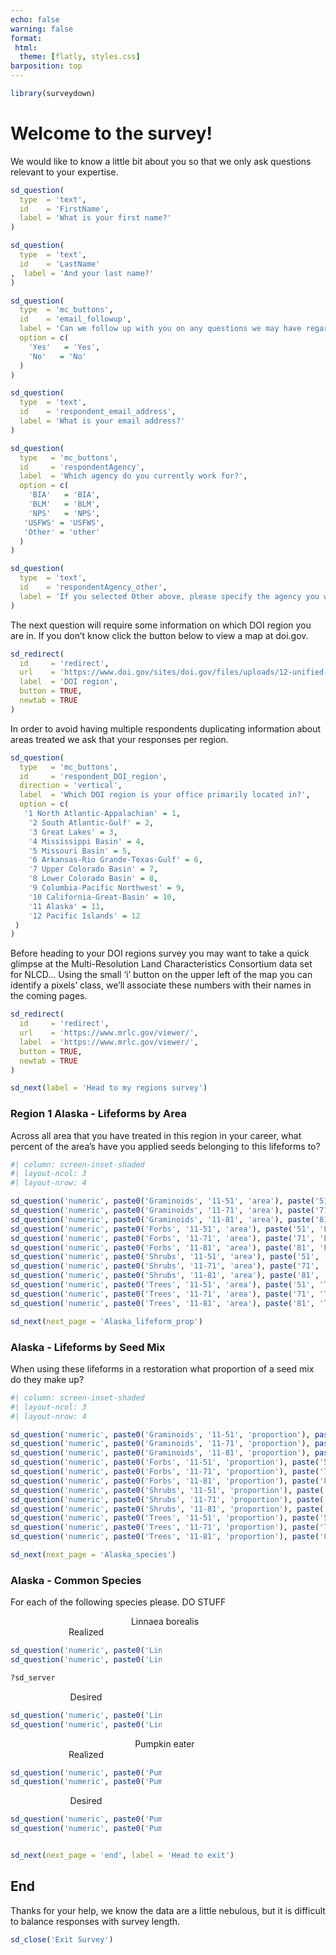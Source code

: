 ```yaml
---
echo: false
warning: false
format:
 html:
  theme: [flatly, styles.css]
barposition: top
---
```


```r
library(surveydown)
```

::: {#welcome .sd-page}
# Welcome to the survey!

We would like to know a little bit about you so that we only ask questions relevant to your expertise.

```r
sd_question(
  type  = 'text',
  id    = 'FirstName',
  label = 'What is your first name?'
)

sd_question(
  type  = 'text',
  id    = 'LastName'
,  label = 'And your last name?'
)

sd_question(
  type  = 'mc_buttons',
  id    = 'email_followup',
  label = 'Can we follow up with you on any questions we may have regarding the survey?',
  option = c(
    'Yes'   = 'Yes',
    'No'   = 'No'
  )
)

sd_question(
  type  = 'text',
  id    = 'respondent_email_address',
  label = 'What is your email address?'
)
```

```r
sd_question(
  type   = 'mc_buttons',
  id     = 'respondentAgency',
  label  = 'Which agency do you currently work for?',
  option = c(
    'BIA'   = 'BIA',
    'BLM'   = 'BLM',
    'NPS'   = 'NPS',
   'USFWS' = 'USFWS',
   'Other' = 'other'
  )
)

sd_question(
  type  = 'text',
  id    = 'respondentAgency_other',
  label = 'If you selected Other above, please specify the agency you work for:'
)
```

The next question will require some information on which DOI region you are in.
If you don't know click the button below to view a map at doi.gov.

```r
sd_redirect(
  id     = 'redirect',
  url    = 'https://www.doi.gov/sites/doi.gov/files/uploads/12-unified-regions-based-on-watersheds-17x11-250dpi-20191018.pdf',
  label  = 'DOI region',
  button = TRUE,
  newtab = TRUE
)
```
In order to avoid having multiple respondents duplicating information about areas treated we ask that your responses per region.

```r
sd_question(
  type   = 'mc_buttons',
  id     = 'respondent_DOI_region',
  direction = 'vertical',
  label  = 'Which DOI region is your office primarily located in?',
  option = c(
   '1 North Atlantic-Appalachian' = 1,
    '2 South Atlantic-Gulf' = 2,
    '3 Great Lakes' = 3,
    '4 Mississippi Basin' = 4,
    '5 Missouri Basin' = 5,
    '6 Arkansas-Rio Grande-Texas-Gulf' = 6,
    '7 Upper Colorado Basin' = 7,
    '8 Lower Colorado Basin' = 8,
    '9 Columbia-Pacific Northwest' = 9,
    '10 California-Great-Basin' = 10,
    '11 Alaska' = 11,
    '12 Pacific Islands' = 12
 )
)
```

Before heading to your DOI regions survey you may want to take a quick glimpse at the Multi-Resolution Land Characteristics Consortium data set for NLCD... Using the small 'i' button on the upper left of the map you can identify a pixels' class, we'll associate these numbers with their names in the coming pages.

```r
sd_redirect(
  id     = 'redirect',
  url    = 'https://www.mrlc.gov/viewer/',
  label  = 'https://www.mrlc.gov/viewer/',
  button = TRUE,
  newtab = TRUE
)
```

```r
sd_next(label = 'Head to my regions survey')
```

:::

::: {#Alaska_lifeform_area .sd-page} 

### Region 1 Alaska - Lifeforms by Area 

Across all area that you have treated in this region in your career, what percent of the area's have you applied seeds belonging to this lifeforms to?

```r
#| column: screen-inset-shaded
#| layout-ncol: 3
#| layout-nrow: 4

sd_question('numeric', paste0('Graminoids', '11-51', 'area'), paste('51', 'Graminoids'))
sd_question('numeric', paste0('Graminoids', '11-71', 'area'), paste('71', 'Graminoids'))
sd_question('numeric', paste0('Graminoids', '11-81', 'area'), paste('81', 'Graminoids'))
sd_question('numeric', paste0('Forbs', '11-51', 'area'), paste('51', 'Forbs'))
sd_question('numeric', paste0('Forbs', '11-71', 'area'), paste('71', 'Forbs'))
sd_question('numeric', paste0('Forbs', '11-81', 'area'), paste('81', 'Forbs'))
sd_question('numeric', paste0('Shrubs', '11-51', 'area'), paste('51', 'Shrubs'))
sd_question('numeric', paste0('Shrubs', '11-71', 'area'), paste('71', 'Shrubs'))
sd_question('numeric', paste0('Shrubs', '11-81', 'area'), paste('81', 'Shrubs'))
sd_question('numeric', paste0('Trees', '11-51', 'area'), paste('51', 'Trees'))
sd_question('numeric', paste0('Trees', '11-71', 'area'), paste('71', 'Trees'))
sd_question('numeric', paste0('Trees', '11-81', 'area'), paste('81', 'Trees'))

```

```r
sd_next(next_page = 'Alaska_lifeform_prop')
```
:::

::: {#Alaska_lifeform_prop .sd-page}

### Alaska - Lifeforms by Seed Mix

When using these lifeforms in a restoration what proportion of a seed mix do they make up?

```r
#| column: screen-inset-shaded
#| layout-ncol: 3
#| layout-nrow: 4

sd_question('numeric', paste0('Graminoids', '11-51', 'proportion'), paste('51', 'Graminoids'))
sd_question('numeric', paste0('Graminoids', '11-71', 'proportion'), paste('71', 'Graminoids'))
sd_question('numeric', paste0('Graminoids', '11-81', 'proportion'), paste('81', 'Graminoids'))
sd_question('numeric', paste0('Forbs', '11-51', 'proportion'), paste('51', 'Forbs'))
sd_question('numeric', paste0('Forbs', '11-71', 'proportion'), paste('71', 'Forbs'))
sd_question('numeric', paste0('Forbs', '11-81', 'proportion'), paste('81', 'Forbs'))
sd_question('numeric', paste0('Shrubs', '11-51', 'proportion'), paste('51', 'Shrubs'))
sd_question('numeric', paste0('Shrubs', '11-71', 'proportion'), paste('71', 'Shrubs'))
sd_question('numeric', paste0('Shrubs', '11-81', 'proportion'), paste('81', 'Shrubs'))
sd_question('numeric', paste0('Trees', '11-51', 'proportion'), paste('51', 'Trees'))
sd_question('numeric', paste0('Trees', '11-71', 'proportion'), paste('71', 'Trees'))
sd_question('numeric', paste0('Trees', '11-81', 'proportion'), paste('81', 'Trees'))

```

```r
sd_next(next_page = 'Alaska_species')
```
:::

::: {#Alaska_species .sd-page}

### Alaska - Common Species

For each of the following species please. DO STUFF

:::: {.column .species-odd width='98%'}

<center>Linnaea borealis</center>

::: {.column .species-number width='49%'}

<center>Realized</center>
```r
sd_question('numeric', paste0('Linnaea_borealis', '-', 11, '-realized-area'), 'Proportion of Area?')
sd_question('numeric', paste0('Linnaea_borealis', '-', 11, '-realized-prop'), 'Proportion of Seedmix?')

?sd_server
```

:::

::: {.column .species-number width='49%'}
<center>Desired</center>
```r
sd_question('numeric', paste0('Linnaea_borealis', '-', 11, '-desired-area'), 'Proportion of Area?')
sd_question('numeric', paste0('Linnaea_borealis', '-', 11, '-desired-prop'), 'Proportion of Seedmix?')
```

:::

::::

:::: {.column .species-even width='98%'}

<center>Pumpkin eater</center>

::: {.column .species-number width='49%'}

<center>Realized</center>
```r
sd_question('numeric', paste0('Pumpkin_eater', '-', 11, '-realized-area'), 'Proportion of Area?')
sd_question('numeric', paste0('Pumpkin_eater', '-', 11, '-realized-prop'), 'Proportion of Seedmix?')
```

:::

::: {.column .species-number width='49%'}
<center>Desired</center>
```r
sd_question('numeric', paste0('Pumpkin_eater', '-', 11, '-desired-area'), 'Proportion of Area?')
sd_question('numeric', paste0('Pumpkin_eater', '-', 11, '-desired-prop'), 'Proportion of Seedmix?')
```

:::

::::

```r
sd_next(next_page = 'end', label = 'Head to exit')
```

:::

::: {#end .sd-page}

## End

Thanks for your help, we know the data are a little nebulous, but it is difficult to balance responses with survey length.

```r
sd_close('Exit Survey')
```

:::
